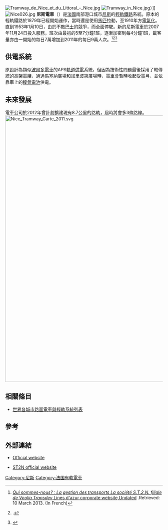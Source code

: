 {{coord|43|41|49.36|N|7|16|13.35|E|region:FR|display=title}}
{{noteTA
|G1=Railway}}
{{Infobox Public transit
| name           = ''Tramway de Nice''
| image          = Nice tramway place Garibaldi.jpg
| imagesize      = 220px
| locale         = [[法國|法國]][[普羅旺斯-阿爾卑斯-蔚藍海岸|普羅旺斯-阿爾卑斯-蔚藍海岸]][[尼斯|尼斯]]
| transit_type   = [[有軌電車|有軌電車]]
| began_operation= 2007
| system_length  = {{convert|8.7|km|mi|1|abbr=on}}
| lines          = 1
| stations       = 21
| ridership      = 70,000 <small>(2010)</small>
| track_gauge    = {{RailGauge|1435|al=no|lk=no}}
| operator       = [[Veolia_Transdev|Veolia Transdev]]
| map            = 
}}
[[Image:Tramway_de_Nice_et_du_Littoral_-_Nice.jpg|left]]
[[File:Tramway_in_Nice.jpg|thumb]]）]]
[[File:Nice026.jpg|thumb]]
'''尼斯電車'''（{{lang-fr|'''Tramway de Nice'''}}）是[[法國|法國]]南部港口城市[[尼斯|尼斯]]的[[輕軌鐵路|輕軌鐵路]]系統。原本的輕軌鐵路於1879年已經開始運作，當時還是使用[[馬匹|馬匹]]拉動，至1910年方[[電氣化|電氣化]]。直到1953年1月10日，由於不敵[[巴士|巴士]]的競爭，而全面停駛。新的尼斯電車於2007年11月24日投入服務，班次由最初的5至7分鐘1班，逐漸加密到每4分鐘1班，載客量亦由一開始的每日7萬增加到2011年的每日9萬人次。<ref>[http://www.lignesdazur.com/presentation/?rub_code=9&thm_id=7&gpl_id= ''Qui sommes-nous? : La gestion des transports La société S.T.2.N. filiale de Veolia Transdev'',Lines d'azur corporate website,Undated] {{Wayback|url=http://www.lignesdazur.com/presentation/?rub_code=9&thm_id=7&gpl_id= |date=20130515035144 }}.Retrieved: 10 March 2013. (In French)</ref><ref>{{cite journal |url=http://www.nice.maville.com/actu/actudet_--Nice-La-ligne-2-du-tram-tout-de-suite-plus-tard-jamais-_loc-638803_actu.Htm |title=Nice - La ligne 2 du tram : tout de suite, plus tard, jamais ? |journal=Nice-Matin |publisher=Nice Matin Group |first=Sylvie |last=Beal |place=Nice |date=30 May 2008 |language=fr |accessdate=14 July 2011 |archive-date=2019-11-23 |archive-url=https://web.archive.org/web/20191123102944/https://nice.maville.com/actu/actudet_--Nice-La-ligne-2-du-tram-tout-de-suite-plus-tard-jamais-_loc-638803_actu.Htm }}.</ref><ref>{{cite journal |url=http://www.nicematin.com/article/nice/bus-ca-roule-mais |title=Bus: ça roule, mais... |journal=Nice-Matin |first=Sophie |last=Casals |publisher=Nice Matin Group |place=Nice |date=20 January 2011 |language=fr |accessdate=14 July 2011 |author= |archive-url=https://web.archive.org/web/20110123060648/http://www.nicematin.com/article/nice/bus-ca-roule-mais |archive-date=2011-01-23 |dead-url=yes }}</ref>

==供電系統==
原設計為類似[[波爾多電車|波爾多電車]]的APS[[軌道供電|軌道供電]]系統，但因為技術性問題最後採用了較傳統的[[高架電纜|高架電纜]]，通過[[馬塞納廣場|馬塞納廣場]]和[[加里波第廣場|加里波第廣場]]時，電車會暫時收起[[受電弓|受電弓]]，並依靠車上的[[鎳氫電池|鎳氫電池]]供電。

==未來發展==
電車公司於2012年曾計劃擴建現有8.7公里的路軌，屆時將會多3條路線。
[[File:Nice_Tramway_Carte_2011.svg|850px]]

==相關條目==
* [[世界各城市路面電車與輕軌系統列表|世界各城市路面電車與輕軌系統列表]]

==參考==
{{Reflist}}

== 外部連結 ==
{{Commonscat-inline|Trams in Nice}}
* {{fr}} [http://tramway.nice.fr Official website] {{Wayback|url=http://tramway.nice.fr/ |date=20110809072527 }}
* {{fr}} [http://www.lignedazur.com/ ST2N official website] {{Wayback|url=http://www.lignedazur.com/ |date=20100207205449 }}

[[Category:尼斯|Category:尼斯]]
[[Category:法国有軌電車|Category:法国有軌電車]]